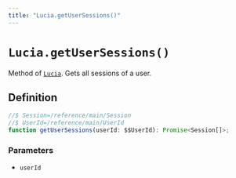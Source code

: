 ```yaml
---
title: "Lucia.getUserSessions()"
---
```


# `Lucia.getUserSessions()`

Method of [`Lucia`](/reference/main/Lucia). Gets all sessions of a user.

## Definition

```ts
//$ Session=/reference/main/Session
//$ UserId=/reference/main/UserId
function getUserSessions(userId: $$UserId): Promise<Session[]>;
```

### Parameters

- `userId`
